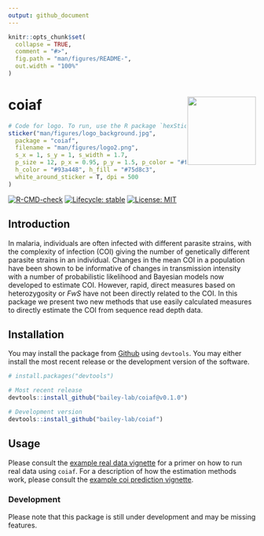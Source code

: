```yaml
---
output: github_document
---
```


<!-- README.md is generated from README.Rmd. Please edit that file -->

```r
knitr::opts_chunk$set(
  collapse = TRUE,
  comment = "#>",
  fig.path = "man/figures/README-",
  out.width = "100%"
)
```

# coiaf <a href='https://bailey-lab.github.io/coiaf/'><img src='man/figures/logo.png' align="right" height="139" /></a>

```r
# Code for logo. To run, use the R package `hexSticker`
sticker("man/figures/logo_background.jpg",
  package = "coiaf",
  filename = "man/figures/logo2.png",
  s_x = 1, s_y = 1, s_width = 1.7,
  p_size = 12, p_x = 0.95, p_y = 1.5, p_color = "#fdead4",
  h_color = "#93a448", h_fill = "#75d8c3",
  white_around_sticker = T, dpi = 500
)
```

<!-- badges: start -->
[![R-CMD-check](https://github.com/bailey-lab/coiaf/workflows/R-CMD-check/badge.svg)](https://github.com/bailey-lab/coiaf/actions)
[![Lifecycle: stable](https://img.shields.io/badge/lifecycle-stable-brightgreen.svg)](https://lifecycle.r-lib.org/articles/stages.html#stable)
[![License: MIT](https://img.shields.io/badge/License-MIT-yellow.svg)](https://opensource.org/licenses/MIT)
<!-- badges: end -->

## Introduction
In malaria, individuals are often infected with different parasite strains, with
the complexity of infection (COI) giving the number of genetically different
parasite strains in an individual. Changes in the mean COI in a population have
been shown to be informative of changes in transmission intensity with a number
of probabilistic likelihood and Bayesian models now developed to estimate COI.
However, rapid, direct measures based on heterozygosity or *FwS* have not been
directly related to the COI. In this package we present two new methods that use
easily calculated measures to directly estimate the COI from sequence read depth
data.

## Installation
You may install the package from [Github](https://github.com/bailey-lab/coiaf)
using `devtools`. You may either install the most recent release or the
development version of the software.
```r
# install.packages("devtools")

# Most recent release
devtools::install_github("bailey-lab/coiaf@v0.1.0")

# Development version
devtools::install_github("bailey-lab/coiaf")
```


## Usage
Please consult the [example real data
vignette](https://github.com/bailey-lab/coiaf/blob/main/analysis/vignettes/example_real_data.Rmd)
for a primer on how to run real data using `coiaf`. For a description of how the
estimation methods work, please consult the [example coi prediction
vignette](https://github.com/bailey-lab/coiaf/blob/main/analysis/vignettes/example_coi_prediction.Rmd).

<!-- In order to run real data, please refer to the Articles drop down menu. Several -->
<!-- articles are provided which detail how the algorithm works, how data was  -->
<!-- simulated to test the algorithm, and importantly how to run real data. -->
<!-- A short example on running real data is included and outlines the necessary -->
<!-- data structure as well as the commands to run. -->

### Development
Please note that this package is still under development and may be missing
features.
